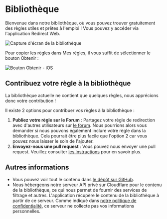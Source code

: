 # Bibliothèque

Bienvenue dans notre bibliothèque, où vous pouvez trouver gratuitement des règles utiles et prêtes à l'emploi ! Vous pouvez y accéder via l'application Redirect Web.

![Capture d'écran de la bibliothèque](/img/library-screenshot.webp)

Pour copier les règles dans Mes règles, il vous suffit de sélectionner le bouton Obtenir :

![Bouton Obtenir - iOS](/img/library-get-button-ios.gif)

## Contribuez votre règle à la bibliothèque

La bibliothèque actuelle ne contient que quelques règles, nous apprécions donc votre contribution !

Il existe 2 options pour contribuer vos règles à la bibliothèque :

1. **Publiez votre règle sur le Forum** : Partagez votre règle de redirection avec d'autres utilisateurs sur [le forum](https://github.com/mshibanami/redirect-web/discussions/categories/redirect-rules). Nous pourrions alors vous demander si nous pouvons également inclure votre règle dans la bibliothèque. Cela pourrait être plus facile que l'option 2 car vous pouvez nous laisser le soin de l'ajouter.
2. **Envoyez-nous une pull request** : Vous pouvez nous envoyer une pull request. Veuillez consulter [les instructions](https://github.com/mshibanami/redirect-web/tree/main/library) pour en savoir plus.

## Autres informations

- Vous pouvez voir tout le contenu dans [le dépôt sur GitHub](https://github.com/mshibanami/redirect-web/tree/main/library).
- Nous hébergeons notre serveur API privé sur Cloudflare pour le contenu de la bibliothèque, ce qui nous permet de fournir des services de filtrage et autres. L'application récupère le contenu de la bibliothèque à partir de ce serveur. Comme indiqué dans [notre politique de confidentialité](/privacy-policy.mdx), ce serveur ne collecte pas vos informations personnelles.

